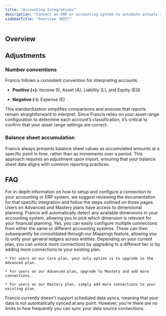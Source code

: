 ```yaml
---
title: "Accounting Integrations"
description: "Connect an ERP or accounting system to automate actuals import"
sidebarTitle: "Overview (WIP)"
---
```


## Overview

<CardGroup cols={2}>
  <Card title="E-conomic" href="/integrations/accounting/e-conomic" />

  <Card title="Xero" href="/integrations/accounting/xero" />

  <Card title="Business Central" href="/integrations/accounting/business-central" />

  <Card title="NetSuite" href="/integrations/accounting/netsuite" img="/images/integrations/accounting/quickbooks/quickbooks-logo-dark.svg" />

</CardGroup>

## Adjustments

### Number conventions

Francis follows a consistent convention for interpreting accounts.

* **Positive (+):** Income (I), Asset (A), Liability (L), and Equity (EQ)

* **Negative (-):** Expense (E)

This standardization simplifies comparisons and ensures that reports remain straightforward to interpret. Since Francis relies on your asset range configuration to determine each account’s classification, it’s critical to confirm that your asset range settings are correct.

### Balance sheet accumulation

Francis always presents balance sheet values as accumulated amounts at a specific point in time, rather than as movements over a period. This approach requires an adjustment upon import, ensuring that your balance sheet data aligns with common reporting practices.

## FAQ

<AccordionGroup>
  <Accordion title="How do I setup a connection?" defaultOpen={false}>
    For in-depth information on how to setup and configure a connection to your accounting or ERP system, we suggest reviewing the documentation for that specific integration and follow the steps outlined on those pages.
  </Accordion>

  <Accordion title="Does Francis support dimensional planning?" defaultOpen={false}>
    Users on Advanced and Mastery plans have access to dimensional planning. Francis will automatically detect any available dimensions in your accounting system, allowing you to pick which dimension is relevant for your financial planning.
  </Accordion>

  <Accordion title="Can I connect multiple accounting systems?" defaultOpen={false}>
    Yes, you can easily configure multiple connections from either the same or different accounting systems. These can then subsequently be consolidated through our Mappings feature, allowing you to unify your general ledgers across entities.
  </Accordion>

  <Accordion title="Can I add more connections to my plan?" defaultOpen={false}>
    Depending on your current plan, you can unlock more connections by upgrading to a different tier or by adding more connections to your existing plan.

    * For users on our Core plan, your only option is to upgrade to the Advanced plan.

    * For users on our Advanced plan, upgrade to Mastery and add more connections.

    * For users on our Mastery plan, simply add more connections to your existing plan.
  </Accordion>

  <Accordion title="How often does Francis sync my data?" defaultOpen={false}>
    Francis currently doesn't support scheduled data syncs, meaning that your data is not automatically synced at any point. However, you're there are no limits to how frequently you can sync your data source connections.
  </Accordion>
</AccordionGroup>

##